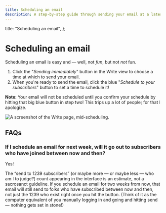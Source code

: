 ```yaml
---
title: Scheduling an email
description: A step-by-step guide through sending your email at a later date
---
```



  title: "Scheduling an email",
};

# Scheduling an email

Scheduling an email is easy and — well, not _fun_, but not _not_ fun.

1. Click the "_Sending immediately_" button in the Write view to choose a time at which to send your email.
2. When you're ready to send the email, click the blue "_Schedule to your subscribers_" button to set a time to schedule it!

**Note**: Your email will not be scheduled until you confirm your schedule by hitting that big blue button in step two! This trips up a lot of people; for that I apologize.

![A screenshot of the Write page, mid-scheduling.](/images/scheduling.png)

## FAQs

### If I schedule an email for next week, will it go out to subscribers who have joined between now and then?

Yes!

The “send to 1239 subscribers” (or maybe more — or maybe less — who am I to judge?) count appearing in the interface is an estimate, not a sacrosanct guideline. If you schedule an email for two weeks from now, that email will still send to folks who have subscribed between now and then, not just the 1239 who exist right once you hit the button. (Think of it as the computer equivalent of you manually logging in and going and hitting send — nothing gets set in stone!)
